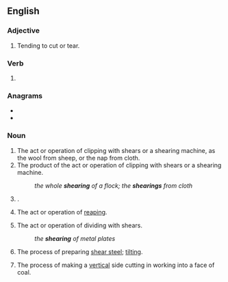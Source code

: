 ==English==

===Adjective===
{{en-adj|-}}

# Tending to cut or tear.

===Verb===
{{head|en|present participle}}

# {{present participle of|shear|lang=en|nocat=1}}

===Anagrams===
* {{l|en|hearings}}
* {{l|en|hearsing}}

===Noun===
{{en-noun}}

# The act or operation of clipping with shears or a shearing machine, as the wool from sheep, or the nap from cloth.
# The product of the act or operation of clipping with shears or a shearing machine.
#: ''the whole '''shearing''' of a flock; the '''shearings''' from cloth''
# {{alternative form of|shearling|lang=en}}.
#: {{rfquotek|Youatt}}
# {{lb|en|Scotland}} The act or operation of [[reap]]ing.
# The act or operation of dividing with shears.
#: ''the '''shearing''' of metal plates''
# The process of preparing [[shear steel]]; [[tilt]]ing.
# {{lb|en|mining}} The process of making a [[vertical]] side cutting in working into a face of coal.

{{Webster 1913}}